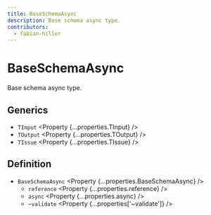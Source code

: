 ```yaml
---
title: BaseSchemaAsync
description: Base schema async type.
contributors:
  - fabian-hiller
---
```



# BaseSchemaAsync

Base schema async type.

## Generics

- `TInput` <Property {...properties.TInput} />
- `TOutput` <Property {...properties.TOutput} />
- `TIssue` <Property {...properties.TIssue} />

## Definition

- `BaseSchemaAsync` <Property {...properties.BaseSchemaAsync} />
  - `reference` <Property {...properties.reference} />
  - `async` <Property {...properties.async} />
  - `~validate` <Property {...properties['~validate']} />
